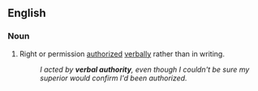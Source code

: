 ==English==

===Noun===
{{en-noun|head=[[verbal]] [[authority]]|-}}

#Right or permission [[authorized]] [[verbally]] rather than in writing.
#:''I acted by '''verbal authority''', even though I couldn't be sure my superior would confirm I'd been authorized.''